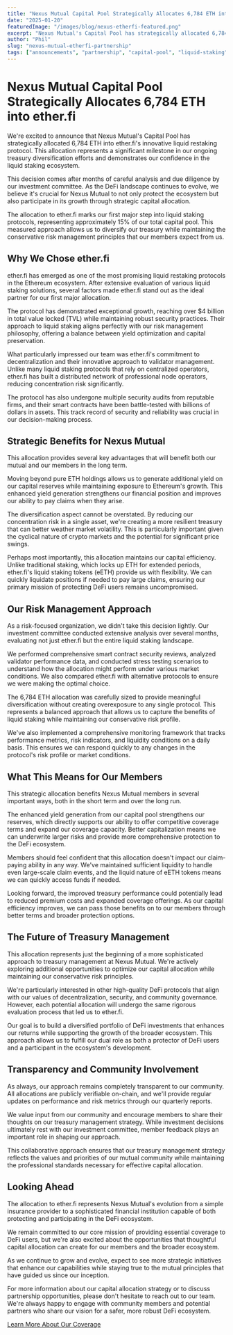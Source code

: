```yaml
---
title: "Nexus Mutual Capital Pool Strategically Allocates 6,784 ETH into ether.fi"
date: "2025-01-20"
featuredImage: "/images/blog/nexus-etherfi-featured.png"
excerpt: "Nexus Mutual's Capital Pool has strategically allocated 6,784 ETH into ether.fi's liquid restaking protocol, marking a significant step in our treasury diversification strategy."
author: "Phil"
slug: "nexus-mutual-etherfi-partnership"
tags: ["announcements", "partnership", "capital-pool", "liquid-staking"]
---
```


# Nexus Mutual Capital Pool Strategically Allocates 6,784 ETH into ether.fi

We're excited to announce that Nexus Mutual's Capital Pool has strategically allocated 6,784 ETH into ether.fi's innovative liquid restaking protocol. This allocation represents a significant milestone in our ongoing treasury diversification efforts and demonstrates our confidence in the liquid staking ecosystem.

This decision comes after months of careful analysis and due diligence by our investment committee. As the DeFi landscape continues to evolve, we believe it's crucial for Nexus Mutual to not only protect the ecosystem but also participate in its growth through strategic capital allocation.

The allocation to ether.fi marks our first major step into liquid staking protocols, representing approximately 15% of our total capital pool. This measured approach allows us to diversify our treasury while maintaining the conservative risk management principles that our members expect from us.

## Why We Chose ether.fi

ether.fi has emerged as one of the most promising liquid restaking protocols in the Ethereum ecosystem. After extensive evaluation of various liquid staking solutions, several factors made ether.fi stand out as the ideal partner for our first major allocation.

The protocol has demonstrated exceptional growth, reaching over $4 billion in total value locked (TVL) while maintaining robust security practices. Their approach to liquid staking aligns perfectly with our risk management philosophy, offering a balance between yield optimization and capital preservation.

What particularly impressed our team was ether.fi's commitment to decentralization and their innovative approach to validator management. Unlike many liquid staking protocols that rely on centralized operators, ether.fi has built a distributed network of professional node operators, reducing concentration risk significantly.

The protocol has also undergone multiple security audits from reputable firms, and their smart contracts have been battle-tested with billions of dollars in assets. This track record of security and reliability was crucial in our decision-making process.

## Strategic Benefits for Nexus Mutual

This allocation provides several key advantages that will benefit both our mutual and our members in the long term.

Moving beyond pure ETH holdings allows us to generate additional yield on our capital reserves while maintaining exposure to Ethereum's growth. This enhanced yield generation strengthens our financial position and improves our ability to pay claims when they arise.

The diversification aspect cannot be overstated. By reducing our concentration risk in a single asset, we're creating a more resilient treasury that can better weather market volatility. This is particularly important given the cyclical nature of crypto markets and the potential for significant price swings.

Perhaps most importantly, this allocation maintains our capital efficiency. Unlike traditional staking, which locks up ETH for extended periods, ether.fi's liquid staking tokens (eETH) provide us with flexibility. We can quickly liquidate positions if needed to pay large claims, ensuring our primary mission of protecting DeFi users remains uncompromised.

## Our Risk Management Approach

As a risk-focused organization, we didn't take this decision lightly. Our investment committee conducted extensive analysis over several months, evaluating not just ether.fi but the entire liquid staking landscape.

We performed comprehensive smart contract security reviews, analyzed validator performance data, and conducted stress testing scenarios to understand how the allocation might perform under various market conditions. We also compared ether.fi with alternative protocols to ensure we were making the optimal choice.

The 6,784 ETH allocation was carefully sized to provide meaningful diversification without creating overexposure to any single protocol. This represents a balanced approach that allows us to capture the benefits of liquid staking while maintaining our conservative risk profile.

We've also implemented a comprehensive monitoring framework that tracks performance metrics, risk indicators, and liquidity conditions on a daily basis. This ensures we can respond quickly to any changes in the protocol's risk profile or market conditions.

## What This Means for Our Members

This strategic allocation benefits Nexus Mutual members in several important ways, both in the short term and over the long run.

The enhanced yield generation from our capital pool strengthens our reserves, which directly supports our ability to offer competitive coverage terms and expand our coverage capacity. Better capitalization means we can underwrite larger risks and provide more comprehensive protection to the DeFi ecosystem.

Members should feel confident that this allocation doesn't impact our claim-paying ability in any way. We've maintained sufficient liquidity to handle even large-scale claim events, and the liquid nature of eETH tokens means we can quickly access funds if needed.

Looking forward, the improved treasury performance could potentially lead to reduced premium costs and expanded coverage offerings. As our capital efficiency improves, we can pass those benefits on to our members through better terms and broader protection options.

## The Future of Treasury Management

This allocation represents just the beginning of a more sophisticated approach to treasury management at Nexus Mutual. We're actively exploring additional opportunities to optimize our capital allocation while maintaining our conservative risk principles.

We're particularly interested in other high-quality DeFi protocols that align with our values of decentralization, security, and community governance. However, each potential allocation will undergo the same rigorous evaluation process that led us to ether.fi.

Our goal is to build a diversified portfolio of DeFi investments that enhances our returns while supporting the growth of the broader ecosystem. This approach allows us to fulfill our dual role as both a protector of DeFi users and a participant in the ecosystem's development.

## Transparency and Community Involvement

As always, our approach remains completely transparent to our community. All allocations are publicly verifiable on-chain, and we'll provide regular updates on performance and risk metrics through our quarterly reports.

We value input from our community and encourage members to share their thoughts on our treasury management strategy. While investment decisions ultimately rest with our investment committee, member feedback plays an important role in shaping our approach.

This collaborative approach ensures that our treasury management strategy reflects the values and priorities of our mutual community while maintaining the professional standards necessary for effective capital allocation.

## Looking Ahead

The allocation to ether.fi represents Nexus Mutual's evolution from a simple insurance provider to a sophisticated financial institution capable of both protecting and participating in the DeFi ecosystem.

We remain committed to our core mission of providing essential coverage to DeFi users, but we're also excited about the opportunities that thoughtful capital allocation can create for our members and the broader ecosystem.

As we continue to grow and evolve, expect to see more strategic initiatives that enhance our capabilities while staying true to the mutual principles that have guided us since our inception.

For more information about our capital allocation strategy or to discuss partnership opportunities, please don't hesitate to reach out to our team. We're always happy to engage with community members and potential partners who share our vision for a safer, more robust DeFi ecosystem.

[Learn More About Our Coverage](https://app.nexusmutual.io/cover) 
